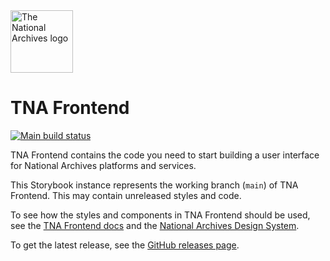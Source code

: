 
<Meta title="Introduction" />

<img src="./assets/images/tna-square-logo.svg" alt="The National Archives logo" title="The National Archives" width="100" />

# TNA Frontend

[![Main build status](https://img.shields.io/github/actions/workflow/status/nationalarchives/tna-frontend/tests.yml?style=flat-square&event=push&branch=main)](https://github.com/nationalarchives/tna-frontend/actions/workflows/tests.yml?query=branch%3Amain)

TNA Frontend contains the code you need to start building a user interface for National Archives platforms and services.

This Storybook instance represents the working branch (`main`) of TNA Frontend. This may contain unreleased styles and code.

To see how the styles and components in TNA Frontend should be used, see the [TNA Frontend docs](https://nationalarchives.github.io/tna-frontend-docs/) and the [National Archives Design System](https://nationalarchives.github.io/design-system/).

To get the latest release, see the [GitHub releases page](https://github.com/nationalarchives/tna-frontend/releases).
